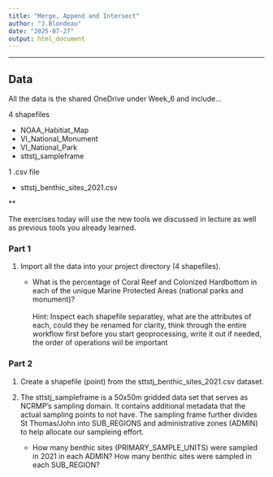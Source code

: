 ```yaml
---
title: "Merge, Append and Intersect"
author: "J.Blondeau"
date: "2025-07-27"
output: html_document
---
```


***
## Data
All the data is the shared OneDrive under Week_6 and include...

4 shapefiles

- NOAA_Habitiat_Map
- VI_National_Monument
- VI_National_Park
- sttstj_sampleframe

1 .csv file

- sttstj_benthic_sites_2021.csv

**

The exercises today will use the new tools we discussed in lecture as well as previous tools you already learned.

### Part 1
1. Import all the data into your project directory (4 shapefiles).

    - What is the percentage of Coral Reef and Colonized Hardbottom in each of the unique Marine Protected Areas (national parks and monument)?
    <br><br>
    Hint:  Inspect each shapefile separatley, what are the attributes of each, could they be renamed for clarity, think through the entire workflow first before you start geoprocessing, write it out if needed, the order of operations wiil be important 
    
    


### Part 2
1. Create a shapefile (point) from the sttstj_benthic_sites_2021.csv dataset.
2. The sttstj_sampleframe is a 50x50m gridded data set that serves as NCRMP's sampling domain.  It contains additional metadata that the actual sampling points to not have.  The sampling frame further divides St Thomas/John into SUB_REGIONS and administrative zones (ADMIN) to help allocate our sampleing effort.                
    
    - How many benthic sites (PRIMARY_SAMPLE_UNITS) were sampled in 2021 in each ADMIN? How many benthic sites were sampled in each SUB_REGION?  
    
    
    
    
    
    
    
    
    
    
    